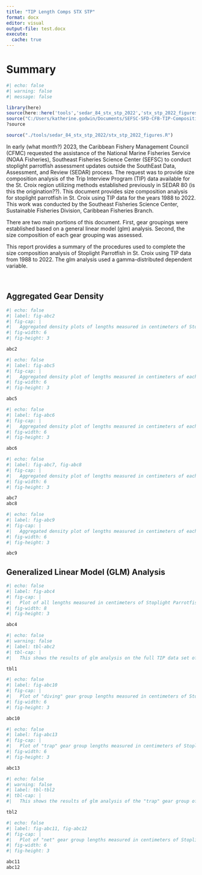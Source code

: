 ```yaml
---
title: "TIP Length Comps STX STP"
format: docx
editor: visual
output-file: test.docx
execute:
  cache: true
---
```


# Summary

```r
#| echo: false
#| warning: false
#| message: false

library(here)
source(here::here('tools','sedar_84_stx_stp_2022','stx_stp_2022_figures.R'))
source("C:/Users/katherine.godwin/Documents/SEFSC-SFD-CFB-TIP-Compositions/tools/sedar_84_stx_stp_2022/stx_stp_2022_figures.R")
?source

source("./tools/sedar_84_stx_stp_2022/stx_stp_2022_figures.R")

```

In early (what month?) 2023, the Caribbean Fishery Management Council (CFMC) requested the assistance of the National Marine Fisheries Service (NOAA Fisheries), Southeast Fisheries Science Center (SEFSC) to conduct stoplight parrotfish assessment updates outside the SouthEast Data, Assessment, and Review (SEDAR) process. The request was to provide size composition analysis of the Trip Interview Program (TIP) data available for the St. Croix region utilizing methods established previously in SEDAR 80 (is this the origination??). This document provides size composition analysis for stoplight parrotfish in St. Croix using TIP data for the years 1988 to 2022. This work was conducted by the Southeast Fisheries Science Center, Sustainable Fisheries Division, Caribbean Fisheries Branch.

There are two main portions of this document. First, gear groupings were established based on a general linear model (glm) analysis. Second, the size composition of each gear grouping was assessed.

\newpage

This report provides a summary of the procedures used to complete the size composition analysis of Stoplight Parrotfish in St. Croix using TIP data from 1988 to 2022. The glm analysis used a gamma-distributed dependent variable.

\

## Aggregated Gear Density 

```r
#| echo: false
#| label: fig-abc2
#| fig-cap: |
#|   Aggregated density plots of lengths measured in centimeters of Stoplight Parrotfish in St. Croix grouped by assigned gear groupings. 
#| fig-width: 6
#| fig-height: 3

abc2

```

```r
#| echo: false
#| label: fig-abc5
#| fig-cap: |
#|   Aggregated density plot of lengths measured in centimeters of each gear within the "diving" gear group of Stoplight Parrotfish in St. Croix.
#| fig-width: 6
#| fig-height: 3

abc5

```

```r
#| echo: false
#| label: fig-abc6
#| fig-cap: |
#|   Aggregated density plot of lengths measured in centimeters of each gear within the "trap" gear group of Stoplight Parrotfish in St. Croix.
#| fig-width: 6
#| fig-height: 3

abc6

```

```r
#| echo: false
#| label: fig-abc7, fig-abc8
#| fig-cap: |
#|   Aggregated density plot of lengths measured in centimeters of each gear within the "net" gear group of Stoplight Parrotfish in St. Croix. The top pot uses the LAND_STANDARD_GEAR_NAME variable, as did all previous plots. The second plot uses the LAND_GEAR_NAME variable, i.e. the gear name specific to the island. This variable shows the different mesh sizes used in the net gear grouping.  
#| fig-width: 6
#| fig-height: 3

abc7
abc8

```

```r
#| echo: false
#| label: fig-abc9
#| fig-cap: |
#|   Aggregated density plot of lengths measured in centimeters of each gear within the "other" gear group of Stoplight Parrotfish in St. Croix.
#| fig-width: 6
#| fig-height: 3

abc9

```

\newpage

## Generalized Linear Model (GLM) Analysis

```r
#| echo: false
#| label: fig-abc4
#| fig-cap: |
#|   Plot of all lengths measured in centimeters of Stoplight Parrotfish in St. Croix across time collected. Trend line is mapped across data, each point is color and shape specific to the gear it represents. 
#| fig-width: 8
#| fig-height: 3

abc4


```

```r
#| echo: false
#| warning: false
#| label: tbl-abc2
#| tbl-cap: |
#|   This shows the results of glm analysis on the full TIP data set of Stoplight Parrotfish lengths in St. Croix. The column titled "group" indicates the group (1 or 2 or both) that the gear can statistically be included in, and thus be statistically similar to the other gears grouped similarly. The "n_fish" column indicates the number of unique lengths recorded for each gear. The "n_distinct_ID" column indicates the number of distinct trip ID's associated with each gear. The "Percentage" column inticates the percent(n_fish) of the total recorded fish lengths that are included within each gear. 

tbl1

```


```r
#| echo: false
#| label: fig-abc10
#| fig-cap: |
#|   Plot of "diving" gear group lengths measured in centimeters of Stoplight Parrotfish in St. Croix across time collected. Trend line is mapped across data, each point is color and shape specific to the gear it represents. No significant p values for time period or gears, further comparisons not needed.
#| fig-width: 6
#| fig-height: 3

abc10

```

```r
#| echo: false
#| label: fig-abc13
#| fig-cap: |
#|   Plot of "trap" gear group lengths measured in centimeters of Stoplight Parrotfish in St. Croix across time collected. Trend line is mapped across data, each point is color and shape specific to the gear it represents. 
#| fig-width: 6
#| fig-height: 3

abc13

```

```r
#| echo: false
#| warning: false
#| label: tbl-tbl2
#| tbl-cap: |
#|   This shows the results of glm analysis of the "trap" gear group of Stoplight Parrotfish lengths in St. Croix. The column titled "group" indicates the group (1 or 2 or both) that the gear can statistically be included in, and thus be statistically similar to the other gears grouped similarly. The "n" column indicates the number of unique lengths recorded for each gear. The "Percentage" column inticates the percent of the total(n) recorded fish lengths that are included within each gear. 

tbl2

```

```r
#| echo: false
#| label: fig-abc11, fig-abc12
#| fig-cap: |
#|   Plot of "net" gear group lengths measured in centimeters of Stoplight Parrotfish in St. Croix across time collected. Trend line is mapped across data, each point is color and shape specific to the gear it represents. The top pot uses the LAND_STANDARD_GEAR_NAME variable, as did all previous plots. The second plot uses the LAND_GEAR_NAME variable, i.e. the gear name specific to the island. This variable shows the different mesh sizes used in the net gear grouping. No significant p values for time period or gears, further comparisons not needed.
#| fig-width: 6
#| fig-height: 3

abc11
abc12

```
